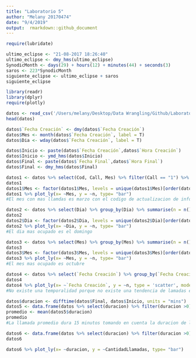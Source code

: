 ```yaml
---
title: "Laboratorio 5"
author: "Melany 20170474"
date: "9/4/2019"
output:  rmarkdown::github_document
---
```


```r
require(lubridate)

ultimo_eclipse <- "21-08-2017 18:26:40"
ultimo_eclipse <- dmy_hms(ultimo_eclipse)
SynodicMonth <- days(29) + hours(12) + minutes(44) + seconds(3)
saros <- 223*SynodicMonth
siguiente_eclipse <- ultimo_eclipse + saros
siguiente_eclipse
```

```r
library(readr)
library(dplyr)
require(plotly)

datos <- read_csv('/Users/melany/Desktop/Data Wrangling/Github/Laboratorio 5/data.csv')
head(datos)

datos$`Fecha Creación` <- dmy(datos$`Fecha Creación`)
datos$Mes <- month(datos$`Fecha Creación`, label = T)
datos$Dia <- wday(datos$`Fecha Creación`, label = T)

datos$Inicio <- paste(datos$`Fecha Creación`,datos$`Hora Creación`)
datos$Inicio <- ymd_hms(datos$Inicio)
datos$Final <- paste(datos$`Fecha Final`,datos$`Hora Final`)
datos$Final <- dmy_hms(datos$Final)
```

```r
datos1 <- datos %>% select(Cod, Call, Mes) %>% filter(Call == "1") %>% group_by(Cod, Mes) %>% count(Call, sort = TRUE)
datos1
datos1$Mes <- factor(datos1$Mes, levels = unique(datos1$Mes)[order(datos1$n, decreasing = TRUE)])
datos1 %>% plot_ly(x= ~Mes, y = ~n, type= "bar")
#El mes con mas llamdas es marzo con el codigo de actualizacion de informacion
```

```r
datos2 <- datos %>% select(Dia) %>% group_by(Dia) %>% summarise(n = n()) %>% arrange(desc(n))
datos2
datos2$Dia <- factor(datos2$Dia, levels = unique(datos2$Dia)[order(datos2$n, decreasing = TRUE)])
datos2 %>% plot_ly(x= ~Dia, y = ~n, type= "bar")
#El dia mas ocupado es el domingo
```

```r
datos3 <- datos %>% select(Mes) %>% group_by(Mes) %>% summarise(n = n()) %>% arrange(desc(n))
datos3
datos3$Mes <- factor(datos3$Mes, levels = unique(datos3$Mes)[order(datos3$n, decreasing = TRUE)])
datos3 %>% plot_ly(x= ~Mes, y = ~n, type= "bar")
#El mes mas ocupado es octubre
```

```r
datos4 <- datos %>% select(`Fecha Creación`) %>% group_by(`Fecha Creación`) %>% summarise(n = n()) 
datos4
datos4 %>% plot_ly(x= ~`Fecha Creación`, y = ~n, type = 'scatter', mode = 'lines')
#No existe una temporalidad porque no existe una tendencia de lamadas en el tiempo.
```

```r
datos$duracion <- difftime(datos$Final, datos$Inicio, units = "mins")
datos5 <- data.frame(datos %>% select(duracion) %>% filter(duracion >0))
promedio <- mean(datos5$duracion)
promedio
#La llamada promedio dura 15 minutos tomando en cuenta la duracion de las llamadas positivas.
```

```r
datos6 <- data.frame(datos %>% select(duracion) %>% filter(duracion >0) %>% group_by(duracion) %>%  summarise(CantidadLlamadas = n()))
datos6

datos6 %>% plot_ly(x= ~duracion, y = ~CantidadLlamadas, type= "bar")
```
